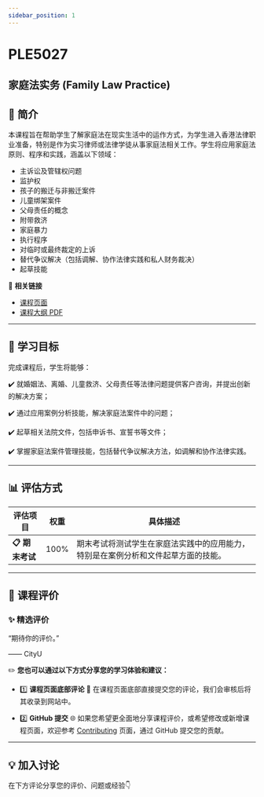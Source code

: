 ```yaml
---
sidebar_position: 1
---
```


# PLE5027
## 家庭法实务 (Family Law Practice)

## **📘 简介**
本课程旨在帮助学生了解家庭法在现实生活中的运作方式，为学生进入香港法律职业准备，特别是作为实习律师或法律学徒从事家庭法相关工作。学生将应用家庭法原则、程序和实践，涵盖以下领域：
- 主诉讼及管辖权问题
- 监护权
- 孩子的搬迁与非搬迁案件
- 儿童绑架案件
- 父母责任的概念
- 附带救济
- 家庭暴力
- 执行程序
- 对临时或最终裁定的上诉
- 替代争议解决（包括调解、协作法律实践和私人财务裁决）
- 起草技能

🔗 **相关链接**
- [课程页面](https://www.cityu.edu.hk/catalogue/pg/202526/course/PLE5027.htm)
- [课程大纲 PDF](https://www.cityu.edu.hk/catalogue/pg/202526/course/PLE5027.pdf)

---

## **🎯 学习目标**

完成课程后，学生将能够：

✔️ 就婚姻法、离婚、儿童救济、父母责任等法律问题提供客户咨询，并提出创新的解决方案；

✔️ 通过应用案例分析技能，解决家庭法案件中的问题；

✔️ 起草相关法院文件，包括申诉书、宣誓书等文件；

✔️ 掌握家庭法案件管理技能，包括替代争议解决方法，如调解和协作法律实践。

---

## **📊 评估方式**

| **评估项目**          | **权重** | **具体描述**                                                                                       |
|----------------------|---------|---------------------------------------------------------------------------------------------------|
| **📋 期末考试**       | 100%    | 期末考试将测试学生在家庭法实践中的应用能力，特别是在案例分析和文件起草方面的技能。             |

---

## **💬 课程评价**

### ✨ **精选评价**
<div className={commentStyles.commentBox}>
    <p className={commentStyles.commentText}>
        “期待你的评价。”
    </p>
    <p className={commentStyles.commentAuthor}>—— CityU</p>
</div>

✏️ **您也可以通过以下方式分享您的学习体验和建议：**

- 1️⃣ **课程页面底部评论**
💬 在课程页面底部直接提交您的评论，我们会审核后将其收录到网站中。

- 2️⃣ **GitHub 提交**
🌐 如果您希望更全面地分享课程评价，或希望修改或新增课程页面，欢迎参考 [Contributing](/contributing) 页面，通过 GitHub 提交您的贡献。

---

## **💡 加入讨论**

在下方评论分享您的评价、问题或经验👇
<Utterances />